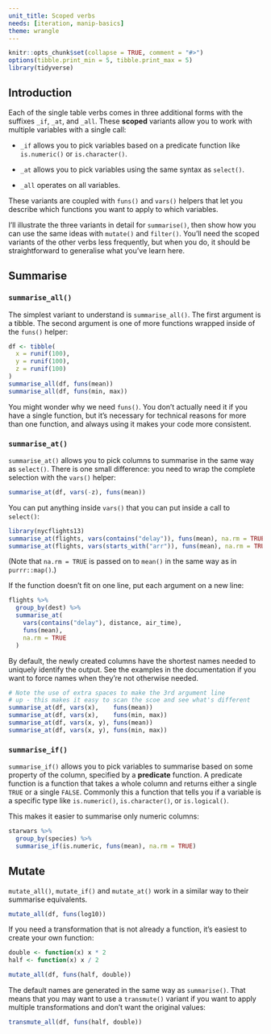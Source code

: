 ```yaml
---
unit_title: Scoped verbs
needs: [iteration, manip-basics]
theme: wrangle
---
```


```r
knitr::opts_chunk$set(collapse = TRUE, comment = "#>")
options(tibble.print_min = 5, tibble.print_max = 5)
library(tidyverse)
```

## Introduction

Each of the single table verbs comes in three additional forms with the suffixes `_if`, `_at`, and `_all`. These __scoped__ variants allow you to work with multiple variables with a single call:

* `_if` allows you to pick variables based on a predicate function like
  `is.numeric()` or `is.character()`.
  
* `_at` allows you to pick variables using the same syntax as `select()`.

* `_all` operates on all variables.

These variants are coupled with `funs()` and `vars()` helpers that let you describe which functions you want to apply to which variables.

I'll illustrate the three variants in detail for `summarise()`, then show how you can use the same ideas with `mutate()` and `filter()`. You'll need the scoped variants of the other verbs less frequently, but when you do, it should be straightforward to generalise what you've learn here.

## Summarise

### `summarise_all()`

The simplest variant to understand is `summarise_all()`. The first argument is a tibble. The second argument is one of more functions wrapped inside of the `funs()` helper:


```r
df <- tibble(
  x = runif(100),
  y = runif(100),
  z = runif(100)
)
summarise_all(df, funs(mean))
summarise_all(df, funs(min, max))
```

You might wonder why we need `funs()`. You don't actually need it if you have a single function, but it's necessary for technical reasons for more than one function, and always using it makes your code more consistent.

### `summarise_at()`

`summarise_at()` allows you to pick columns to summarise in the same way as `select()`. There is one small difference: you need to wrap the complete selection with the `vars()` helper:

```r
summarise_at(df, vars(-z), funs(mean))
```

You can put anything inside `vars()` that you can put inside a call to `select()`:

```r
library(nycflights13)
summarise_at(flights, vars(contains("delay")), funs(mean), na.rm = TRUE)
summarise_at(flights, vars(starts_with("arr")), funs(mean), na.rm = TRUE)
```

(Note that `na.rm = TRUE` is passed on to `mean()` in the same way as in `purrr::map()`.)

If the function doesn't fit on one line, put each argument on a new line:

```r
flights %>%
  group_by(dest) %>% 
  summarise_at(
    vars(contains("delay"), distance, air_time), 
    funs(mean), 
    na.rm = TRUE
  )
```

By default, the newly created columns have the shortest names needed to uniquely identify the output. See the examples in the documentation if you want to force names when they're not otherwise needed.

```r
# Note the use of extra spaces to make the 3rd argument line
# up - this makes it easy to scan the scoe and see what's different
summarise_at(df, vars(x),    funs(mean))
summarise_at(df, vars(x),    funs(min, max))
summarise_at(df, vars(x, y), funs(mean))
summarise_at(df, vars(x, y), funs(min, max))
```

### `summarise_if()`

`summarise_if()` allows you to pick variables to summarise based on some property of the column, specified by a __predicate__ function. A predicate function is a function that takes a whole column and returns either a single `TRUE` or a single `FALSE`. Commonly this a function that tells you if a variable is a specific type like `is.numeric()`, `is.character()`, or `is.logical()`.

This makes it easier to summarise only numeric columns:

```r
starwars %>%
  group_by(species) %>%
  summarise_if(is.numeric, funs(mean), na.rm = TRUE)
```

## Mutate

`mutate_all()`, `mutate_if()` and `mutate_at()` work in a similar way to their summarise equivalents.

```r
mutate_all(df, funs(log10))
```

If you need a transformation that is not already a function, it's easiest to create your own function:

```r
double <- function(x) x * 2
half <- function(x) x / 2

mutate_all(df, funs(half, double))
```

The default names are generated in the same way as `summarise()`. That means that you may want to use a `transmute()` variant if you want to apply multiple transformations and don't want the original values:

```r
transmute_all(df, funs(half, double))
```
